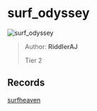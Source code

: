 
# surf_odyssey

![surf_odyssey](https://raw.githubusercontent.com/Sayt123/SurfMapPics/Maps-and-bonuses/csgo/surf_odyssey.jpg)

> Author: **RiddlerAJ**
>
> Tier 2

## Records

[surfheaven](https://surfheaven.eu/map/surf_odyssey)
